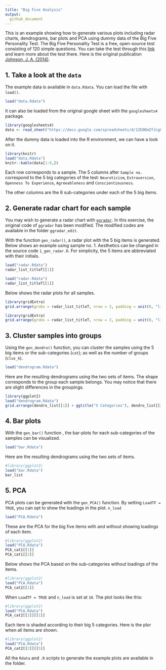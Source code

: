 ---
title: "Big Five Analysis"
output:
  github_document
---

This is an example showing how to generate various plots including radar charts, dendrograms, bar plots and PCA using dummy data of the Big Five Personality Test. The Big Five Personality Test is a free, open-source test consisting of 120 simple questions. You can take the test through this [link](https://bigfive-test.com/) and learn more about the test there. Here is the original publication [Johnson, J. A. (2014)](https://doi.org/10.1016/j.jrp.2014.05.003).

## 1. Take a look at the `data`

The example data is available in `data.Rdata`. You can load the file with `load()`.

```{r, eval=FALSE}
load("data.Rdata")
```

It can also be loaded from the original google sheet with the `googlesheets4` package.

```{r, eval=FALSE}
library(googlesheets4)
data <- read_sheet("https://docs.google.com/spreadsheets/d/1ZE0DmZfJcgQ_K_1jsta_OAVmADc8z5F_aLhJlEk7CZU/edit#gid=0")
```

After the dummy data is loaded into the R environment, we can have a look on it.

```{r echo = FALSE, results = 'axis'}
library(knitr)
load("data.Rdata")
knitr::kable(data[1:9,])
```

Each row corresponds to a sample. The 5 columns after `Sample no.` correspond to the 5 big categories of the test: `Neuroticism`, `Extraversion`, `Openness To Experience`, `Agreeableness` and `Conscientiousness`.

The other columns are the 6 sub-categories under each of the 5 big items.

## 2. Generate radar chart for each sample

You may wish to generate a radar chart with [`ggradar`](https://github.com/ricardo-bion/ggradar). In this exercise, the original code of `ggradar` has been modified. The modified codes are available in the folder `ggradar_edit`.

With the function `gen_radar()`, a radar plot with the 5 big items is generated. Below shows an example using sample no. 1. Aesthetics can be changed in the source code `1_gen_radar.R`. For simplicity, the 5 items are abbreviated with their initials.

```{r, eval=FALSE}
load("radar.Rdata")
radar_list_titleT[[1]]
```

```{r echo = FALSE, results = 'axis'}
load("radar.Rdata")
radar_list_titleT[[1]]
```

Below shows the radar plots for all samples.

```{r, eval=FALSE}
library(gridExtra)
grid.arrange(grobs = radar_list_titleT, nrow = 3, padding = unit(0, "line"))
```

```{r echo = FALSE, results = 'axis'}
library(gridExtra)
grid.arrange(grobs = radar_list_titleT, nrow = 3, padding = unit(0, "line"))
```

## 3. Cluster samples into groups

Using the `gen_dendro()` function, you can cluster the samples using the 5 big items or the sub-categories (`cat`); as well as the number of groups (`clus_k`).

```{r, eval=FALSE}
load("dendrogram.Rdata")
```

Here are the resulting dendrograms using the two sets of items. The shape corresponds to the group each sample belongs. You may notice that there are slight differences in the groupings.

```{r echo = FALSE, results = 'axis'}
library(ggplot2)
load("dendrogram.Rdata")
grid.arrange(dendro_list[[1]] + ggtitle("5 Categories"), dendro_list[[2]] + ggtitle("30 Sub-categories"), nrow = 1)
```

## 4. Bar plots

With the `gen_bar()` function , the bar-plots for each sub-categories of the samples can be visualized.

```{r, eval=FALSE}
load("bar.Rdata")
```

Here are the resulting dendrograms using the two sets of items.

```{r echo = FALSE, results = 'axis'}
#library(ggplot2)
load("bar.Rdata")
bar_list
```

## 5. PCA

PCA plots can be generated with the `gen_PCA()` function. By setting `LoadTF = TRUE`, you can opt to show the loadings in the plot. `n_load`

```{r, eval=FALSE}
load("PCA.Rdata")
```

These are the PCA for the big five items with and without showing loadings of each item.

```{r echo = FALSE, results = 'axis'}
#library(ggplot2)
load("PCA.Rdata")
PCA_cat1[[1]]
PCA_cat1[[2]]
```

Below shows the PCA based on the sub-categories without loadings of the items.

```{r echo = FALSE, results = 'axis'}
#library(ggplot2)
load("PCA.Rdata")
PCA_cat2[[1]]
```

When `LoadTF = TRUE` and `n_load` is set at `10`. The plot looks like this:

```{r echo = FALSE, results = 'axis'}
#library(ggplot2)
load("PCA.Rdata")
PCA_cat2[[2]][[1]]
```

Each item is shaded according to their big 5 categories. Here is the plor when all items are shown.

```{r echo = FALSE, results = 'axis'}
#library(ggplot2)
load("PCA.Rdata")
PCA_cat2[[2]][[5]]
```

All the `Rdata` and `.R` scripts to generate the example plots are available in the folder.
